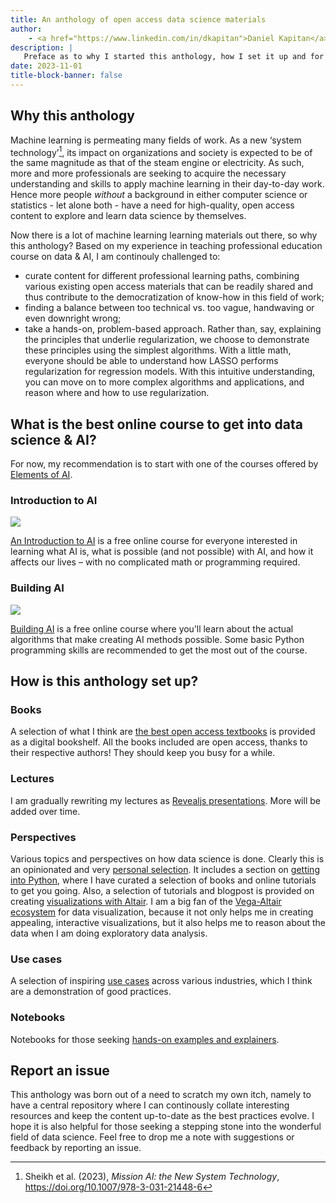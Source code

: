 ```yaml
---
title: An anthology of open access data science materials
author:
    - <a href="https://www.linkedin.com/in/dkapitan">Daniel Kapitan</a>
description: |
   Preface as to why I started this anthology, how I set it up and for what purpose.
date: 2023-11-01
title-block-banner: false
---
```



## Why this anthology

Machine learning is permeating many fields of work. As a new 'system technology'^[Sheikh et al. (2023), _Mission AI: the New System Technology_, [https://doi.org/10.1007/978-3-031-21448-6](https://doi.org/10.1007/978-3-031-21448-6)], its impact on organizations and society is expected to be of the same magnitude as that of the steam engine or electricity. As such, more and more professionals are seeking to acquire the necessary understanding and skills to apply machine learning in their day-to-day work. Hence more people _without_ a background in either computer science or statistics - let alone both - have a need for high-quality, open access content to explore and learn data science by themselves.

Now there is a lot of machine learning learning materials out there, so why this anthology? Based on my experience in teaching professional education course on data & AI, I am continouly challenged to:

- curate content for different professional learning paths, combining various existing open access materials that can be readily shared and thus contribute to the democratization of know-how in this field of work;
- finding a balance between too technical vs. too vague, handwaving or even downright wrong;
- take a hands-on, problem-based approach. Rather than, say, explaining the principles that underlie regularization, we choose to demonstrate these principles using the simplest algorithms. With a little math, everyone should be able to understand how LASSO performs regularization for regression models. With this intuitive understanding, you can move on to more complex algorithms and applications, and reason where and how to use regularization.

## What is the best online course to get into data science & AI?

For now, my recommendation is to start with one of the courses offered by [Elements of AI](https://www.elementsofai.com/).

:::{.panel-tabset}
### Introduction to AI

![](elements-of-ai-1.png)

[An Introduction to AI](https://course.elementsofai.com/) is a free online course for everyone interested in learning what AI is, what is possible (and not possible) with AI, and how it affects our lives – with no complicated math or programming required.


### Building AI

![](elements-of-ai-2.png)

[Building AI](https://buildingai.elementsofai.com/) is a free online course where you’ll learn about the actual algorithms that make creating AI methods possible. Some basic Python programming skills are recommended to get the most out of the course.

:::


## How is this anthology set up?

### Books

A selection of what I think are [the best open access textbooks](books.qmd) is provided as a digital bookshelf. All the books included are open access, thanks to their respective authors! They should keep you busy for a while.

### Lectures

I am gradually rewriting my lectures as [Revealjs presentations](lectures.qmd). More will be added over time.

### Perspectives

Various topics and perspectives on how data science is done. Clearly this is an opinionated and very [personal selection](posts/index.qmd). It includes a section on [getting into Python](posts/python/index.qmd), where I have curated a selection of books and online tutorials to get you going. Also, a selection of tutorials and blogpost is provided on creating [visualizations with Altair](posts/altair/index.qmd). I am a big fan of the [Vega-Altair ecosystem](https://altair-viz.github.io/) for data visualization, because it not only helps me in creating appealing, interactive visualizations, but it also helps me to reason about the data when I am doing exploratory data analysis. 


### Use cases

A selection of inspiring [use cases](cases/index.qmd) across various industries, which I think are a demonstration of good practices.

### Notebooks

Notebooks for those seeking [hands-on examples and explainers](notebooks/index.qmd).

## Report an issue

This anthology was born out of a need to scratch my own itch, namely to have a central repository where I can continously collate interesting resources and keep the content up-to-date as the best practices evolve. I hope it is also helpful for those seeking a stepping stone into the wonderful field of data science. Feel free to drop me a note with suggestions or feedback by reporting an issue.